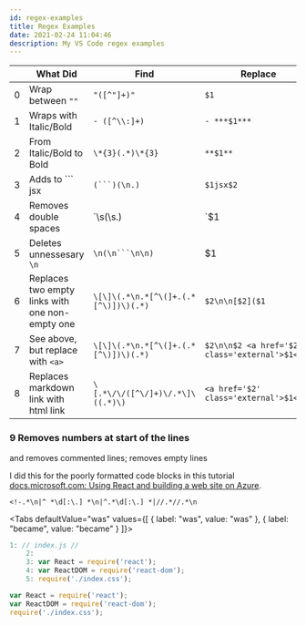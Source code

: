 ```yaml
---
id: regex-examples
title: Regex Examples
date: 2021-02-24 11:04:46
description: My VS Code regex examples
---
```



||What Did|Find|Replace
-|-|-|-
0|Wrap between `""`|`"([^"]+)"`|`$1`
1|Wraps with Italic/Bold|`- ([^\\:]+)`|`- ***$1***`
2|From Italic/Bold to Bold|`\*{3}(.*)\*{3}`|`**$1**`
3|Adds to \`\`\` jsx|`(```)(\n.)`|`$1jsx$2`
4|Removes double spaces|\`\s(\s.)|\`$1
5|Deletes unnessesary `\n`| `\n(\n```\n\n)` | $1
6|Replaces two empty links with one non-empty one|`\[\]\(.*\n.*[^\(]+.(.*[^\)])\)(.*)`| `$2\n\n[$2]($1`
7|See above, but replace with `<a>`|`\[\]\(.*\n.*[^\(]+.(.*[^\)])\)(.*)`|`$2\n\n$2 <a href='$2' class='external'>$1</a>`
8|Replaces markdown link with html link|`\[.*\/\/([^\/]+)\/.*\]\((.*)\)`|`<a href='$2' class='external'>$1</a>`

### 9 Removes numbers at start of the lines

and removes commented lines; removes empty lines

I did this for the poorly formatted code blocks in this tutorial <a href='https://docs.microsoft.com/en-us/archive/blogs/uk_faculty_connection/using-react-and-building-a-web-site-on-azure' class='external'>docs.microsoft.com: Using React and building a web site on Azure</a>.

```shell
<!-.*\n|^ *\d[:\.] *\n|^.*\d[:\.] *|//.*//.*\n
```

<Tabs defaultValue="was" values={[
    { label: "was", value: "was" },
    { label: "became", value: "became" }
]}>
<TabItem value="was">

```jsx
1: // index.js //
    2:
    3: var React = require('react');
    4: var ReactDOM = require('react-dom');
    5: require('./index.css');
```

</TabItem>

<TabItem value="became">

```jsx
var React = require('react');
var ReactDOM = require('react-dom');
require('./index.css');
```

</TabItem>
</Tabs>
